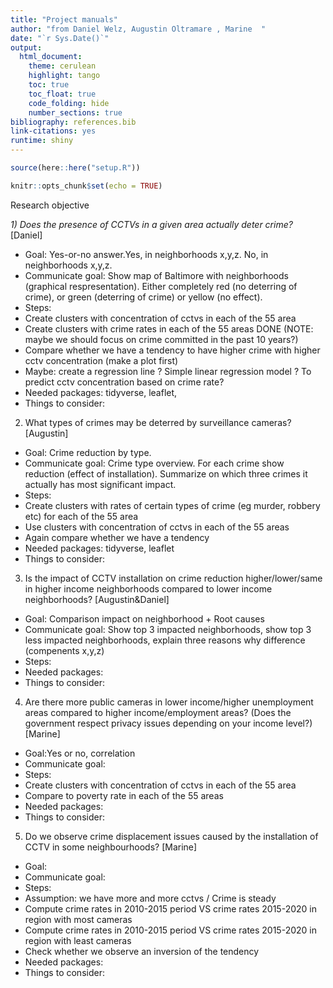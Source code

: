 ```yaml
---
title: "Project manuals"
author: "from Daniel Welz, Augustin Oltramare , Marine  "
date: "`r Sys.Date()`"
output:
  html_document:
    theme: cerulean
    highlight: tango
    toc: true
    toc_float: true
    code_folding: hide
    number_sections: true
bibliography: references.bib
link-citations: yes
runtime: shiny
---
```


```r
source(here::here("setup.R"))
```

```r
knitr::opts_chunk$set(echo = TRUE)
```

Research objective

*1)  Does the presence of CCTVs in a given area actually deter crime?* [Daniel]

* Goal: Yes-or-no answer.Yes, in neighborhoods x,y,z. No, in neighborhoods x,y,z. 
* Communicate goal: Show map of Baltimore with neighborhoods (graphical respresentation). Either completely red (no deterring of crime), or green (deterring of crime) or yellow (no effect).
* Steps: 
- Create clusters with concentration of cctvs in each of the 55 area
- Create clusters with crime rates in each of the 55 areas DONE (NOTE: maybe we should focus on crime committed in the past 10 years?)
- Compare whether we have a tendency to have higher crime with higher cctv concentration (make a plot first)
- Maybe: create a regression line ? Simple linear regression model ? To predict cctv concentration based on crime rate?
* Needed packages: tidyverse, leaflet, 
* Things to consider: 


2)  What types of crimes may be deterred by surveillance cameras? [Augustin]

* Goal: Crime reduction by type. 
* Communicate goal: Crime type overview. For each crime show reduction (effect of installation). Summarize on which three crimes it actually has most significant impact. 
* Steps: 
- Create clusters with rates of certain types of crime (eg murder, robbery etc) for each of the 55 area
- Use clusters with concentration of cctvs in each of the 55 areas
- Again compare whether we have a tendency
* Needed packages: tidyverse, leaflet
* Things to consider: 


3)  Is the impact of CCTV installation on crime reduction higher/lower/same in higher income neighborhoods compared to lower income neighborhoods? [Augustin&Daniel]
    
* Goal: Comparison impact on neighborhood + Root causes
* Communicate goal: Show top 3 impacted neighborhoods, show top 3 less impacted neighborhoods, explain three reasons why difference (compenents x,y,z)
* Steps: 
* Needed packages: 
* Things to consider: 

4)  Are there more public cameras in lower income/higher unemployment areas compared to higher income/employment areas? (Does the government         respect privacy issues depending on your income level?) [Marine]

* Goal:Yes or no, correlation 
* Communicate goal: 
* Steps: 
- Create clusters with concentration of cctvs in each of the 55 area
- Compare to poverty rate in each of the 55 areas
* Needed packages: 
* Things to consider: 


5)  Do we observe crime displacement issues caused by the installation of CCTV in some neighbourhoods? [Marine]

* Goal:
* Communicate goal: 
* Steps: 
- Assumption: we have more and more cctvs / Crime is steady
- Compute crime rates in 2010-2015 period VS crime rates 2015-2020 in region with most cameras
- Compute crime rates in 2010-2015 period VS crime rates 2015-2020 in region with least cameras
- Check whether we observe an inversion of the tendency
* Needed packages: 
* Things to consider: 

